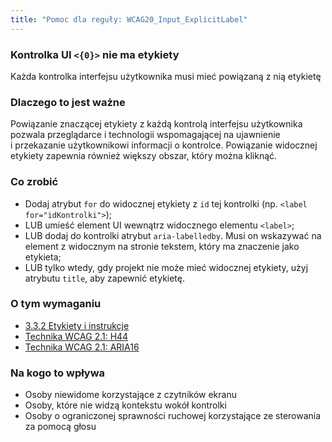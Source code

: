 ```yaml
---
title: "Pomoc dla reguły: WCAG20_Input_ExplicitLabel"
---
```


<div className="toolHelp">
<Row>
<Column colLg={16} colMd={8} colSm={4} className="toolHead">

### Kontrolka UI `<{0}>` nie ma etykiety

<div id="locLevel"></div>

Każda kontrolka interfejsu użytkownika musi mieć powiązaną z nią etykietę

</Column>
</Row>
<Row>
<Column colLg={11} colMd={5} colSm={4} className="toolMain">

### Dlaczego to jest ważne

Powiązanie znaczącej etykiety z każdą kontrolą interfejsu użytkownika pozwala przeglądarce i technologii wspomagającej na ujawnienie i&nbsp;przekazanie użytkownikowi informacji o kontrolce. Powiązanie widocznej etykiety zapewnia również większy obszar, który można kliknąć.

<div id="locSnippet"></div>

### Co zrobić

* Dodaj atrybut `for` do widocznej etykiety z `id` tej kontrolki (np. `<label for="idKontrolki">`);
* LUB umieść element UI wewnątrz widocznego elementu `<label>`;
* LUB dodaj do kontrolki atrybut `aria-labelledby`. Musi on wskazywać na element z widocznym na stronie tekstem, który ma znaczenie jako etykieta;
* LUB tylko wtedy, gdy projekt nie może mieć widocznej etykiety, użyj atrybutu `title`, aby zapewnić etykietę.


</Column>
<Column colLg={5} colMd={3} colSm={4} className="toolLeft">

### O tym wymaganiu

* [3.3.2 Etykiety i instrukcje](https://wcag.lepszyweb.pl/#labels-or-instructions)
* [Technika WCAG 2.1: H44](https://www.w3.org/TR/WCAG20-TECHS/H44)
* [Technika WCAG 2.1: ARIA16](https://www.w3.org/TR/WCAG20-TECHS/ARIA16.html)

### Na kogo to wpływa

* Osoby niewidome korzystające z czytników ekranu
* Osoby, które nie widzą kontekstu wokół kontrolki
* Osoby o ograniczonej sprawności ruchowej korzystające ze sterowania za pomocą głosu

</Column>
</Row>
</div>
